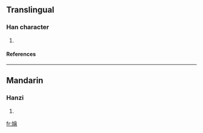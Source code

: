 ==Translingual==
===Han character===
{{Han char|rn=38|rad=女|as=13|sn=16|four=|canj=女人一日 (VOMA)}}
# {{defn|Han|sort=女13}}
====References====
{{Han ref|kx=0272.030|dkj=06766|dj=0540.040|hdz=21084.120|uh=5B12|ud=23314}}

----
==Mandarin==
===Hanzi===
{{cmn-hanzi|pin=[[wèi]] (wei4)|wg=wei<sup>4</sup>}}
# {{defn|Mandarin}}

[[fr:嬒]]